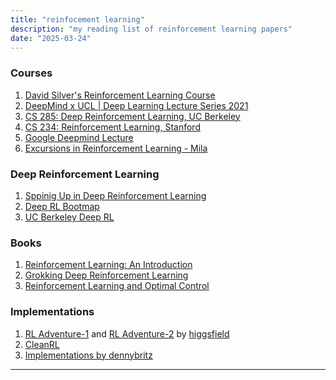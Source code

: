 ---
title: "reinfocement learning"
description: "my reading list of reinforcement learning papers"
date: "2025-03-24"
---

### Courses

1. [David Silver's Reinforcement Learning Course](https://www.davidsilver.uk/teaching/)
2. [DeepMind x UCL | Deep Learning Lecture Series 2021](https://www.youtube.com/playlist?list=PLqYmG7hTraZDVH599EItlEWsUOsJbAodm)
3. [CS 285: Deep Reinforcement Learning, UC Berkeley](http://rail.eecs.berkeley.edu/deeprlcourse/)
4. [CS 234: Reinforcement Learning, Stanford](http://web.stanford.edu/class/cs234/index.html)
5. [Google Deepmind Lecture](https://www.youtube.com/playlist?list=PLqYmG7hTraZCRwoyGxvQkqVrZgDQi4m-5)
6. [Excursions in Reinforcement Learning - Mila](https://pierrelucbacon.com/teaching/)

### Deep Reinforcement Learning

1. [Sppinig Up in Deep Reinforcement Learning](https://spinningup.openai.com/en/latest/)
2. [Deep RL Bootmap](https://sites.google.com/view/deep-rl-bootcamp/lectures)
3. [UC Berkeley Deep RL ](https://rail.eecs.berkeley.edu/deeprlcourse/)

### Books 

1. [Reinforcement Learning: An Introduction](http://incompleteideas.net/book/the-book-2nd.html)
2. [Grokking Deep Reinforcement Learning](https://www.manning.com/books/grokking-deep-reinforcement-learning)
3. [Reinforcement Learning and Optimal Control](https://web.mit.edu/dimitrib/www/RLbook.html)

### Implementations

1. [RL Adventure-1](https://github.com/higgsfield/RL-Adventure) and [RL Adventure-2](https://github.com/higgsfield/RL-Adventure) by [higgsfield](https://higgsfield.github.io)
2. [CleanRL](https://docs.cleanrl.dev)
3. [Implementations by dennybritz](https://github.com/dennybritz/reinforcement-learning)

---

